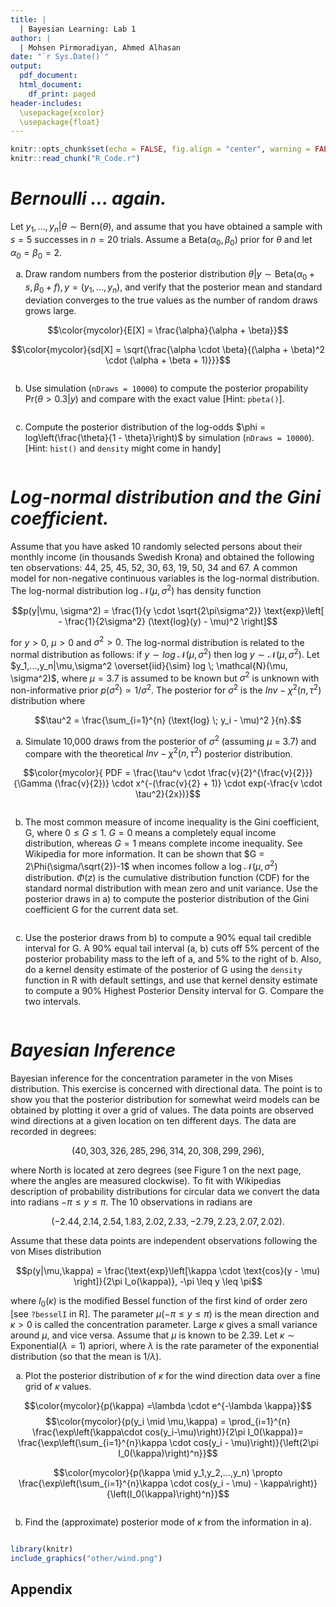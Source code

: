 ---
title: |
  | Bayesian Learning: Lab 1
author: |
  | Mohsen Pirmoradiyan, Ahmed Alhasan
date: "`r Sys.Date()`"
output:
  pdf_document:
  html_document:
    df_print: paged
header-includes: 
  \usepackage{xcolor}
  \usepackage{float}
---

```{r setup, include=FALSE}
knitr::opts_chunk$set(echo = FALSE, fig.align = "center", warning = FALSE, out.width = "80%", fig.height=4)
knitr::read_chunk("R_Code.r")
```

# *Bernoulli ... again.*

Let $y_1, ..., y_n | \theta \sim  \text{Bern}(\theta)$, and assume that you have obtained a sample with $s = 5$ successes in $n = 20$ trials. Assume a $\text{Beta}(\alpha_0, \beta_0)$ prior for $\theta$ and let $\alpha_0 = \beta_0 = 2$.

(a) Draw random numbers from the posterior distribution $\theta|y \sim \text{Beta}(\alpha_0 + s, \beta_0 + f), y = (y_1,...,y_n)$, and verify that the posterior mean and standard deviation converges to the true values as the number of random draws grows large.

\definecolor{mycolor}{HTML}{00007D}
\textcolor{mycolor}{Expected Value of Mean for the Beta Distribution}
$$\color{mycolor}{E[X] = \frac{\alpha}{\alpha + \beta}}$$

\textcolor{mycolor}{And expected value of Standard Deviation:}
$$\color{mycolor}{sd[X] = \sqrt{\frac{\alpha \cdot \beta}{(\alpha + \beta)^2 \cdot (\alpha + \beta + 1)}}}$$
```{r 1_a}
```

(b) Use simulation (`nDraws = 10000`) to compute the posterior propability $\text{Pr}(\theta > 0.3|y)$ and compare with the exact value [Hint: `pbeta()`].


\textcolor{mycolor}{We draw a 10,000 sample from the posterior distribution and calculate the average of how many instances have probability above 0.3 in the whole sample and compare it with the 1-0.3 area}
```{r 1_b, fig.height=3.5, out.width="90%"}
```


(c) Compute the posterior distribution of the log-odds $\phi = log\left(\frac{\theta}{1 - \theta}\right)$ by simulation (`nDraws = 10000`). [Hint: `hist()` and `density` might come in handy]
```{r 1_c}
```


# *Log-normal distribution and the Gini coefficient.*
Assume that you have asked 10 randomly selected persons about their monthly income (in thousands Swedish Krona) and obtained the following ten observations: 44, 25, 45, 52, 30, 63, 19, 50, 34 and 67. A common model for non-negative continuous
variables is the log-normal distribution. The log-normal distribution log $\mathcal{N}(\mu, \sigma^2)$ has density function

$$p(y|\mu, \sigma^2) = \frac{1}{y \cdot \sqrt{2\pi\sigma^2}} \text{exp}\left[ - \frac{1}{2\sigma^2} (\text{log}(y) - \mu)^2 \right]$$

for $y > 0$, $\mu > 0$ and $\sigma^2 > 0$. The log-normal distribution is related to the normal distribution as follows: if $y \sim log \; \mathcal{N}(\mu, \sigma^2)$ then log $y\sim \mathcal{N}(\mu, \sigma^2)$. Let $y_1,...,y_n|\mu,\sigma^2  \overset{iid}{\sim} log \; \mathcal{N}(\mu, \sigma^2)$, where $\mu = 3.7$ is assumed to be known but $\sigma^2$ is unknown with non-informative prior $p(\sigma^2) \propto 1/\sigma^2$. The posterior for $\sigma^2$ is the $Inv-\chi^2(n, \tau^2)$ distribution where

$$\tau^2 = \frac{\sum_{i=1}^{n} (\text{log} \; y_i - \mu)^2 }{n}.$$

(a) Simulate 10,000 draws from the posterior of $\sigma^2$ (assuming $\mu$ = 3.7) and compare with the theoretical $Inv-\chi^2(n, \tau^2)$ posterior distribution.

$$\color{mycolor}{ PDF = \frac{\tau^v \cdot \frac{v}{2}^{\frac{v}{2}}}{\Gamma (\frac{v}{2})} \cdot x^{-(\frac{v}{2} + 1)} \cdot exp(-\frac{v \cdot \tau^2}{2x})}$$
```{r 2_a}
```


(b) The most common measure of income inequality is the Gini coefficient, G, where $0 \leq G \leq 1$. $G = 0$ means a completely equal income distribution, whereas $G = 1$ means complete income inequality. See Wikipedia for more information. It can be shown that $G = 2\Phi(\sigma/\sqrt{2})-1$ when incomes follow a $\text{log} \;\mathcal{N}(\mu, \sigma^2)$ distribution. $\Phi(z)$ is the cumulative distribution function (CDF) for the standard normal distribution with mean zero and unit variance. Use the posterior draws in a) to compute the posterior distribution of the Gini coefficient G for the current data set.
```{r 2_b}
```


(c) Use the posterior draws from b) to compute a 90% equal tail credible interval for G. A 90% equal tail interval (a, b) cuts off 5% percent of the posterior probability mass to the left of a, and 5% to the right of b. Also, do a kernel density estimate of the posterior of G using the `density` function in R with default settings, and use that kernel density estimate to compute a 90% Highest Posterior Density interval for G. Compare the two intervals.
```{r 2_c}
```


# *Bayesian Inference*

Bayesian inference for the concentration parameter in the von Mises distribution. This exercise is concerned with directional data. The point is to show you that the posterior distribution for somewhat weird models can be obtained by plotting it over a grid of values. The data points are observed wind directions at a given location on ten different days. The data are recorded in degrees:

$$(40, 303, 326, 285, 296, 314, 20, 308, 299, 296),$$

where North is located at zero degrees (see Figure 1 on the next page, where the angles are measured clockwise). To fit with Wikipedias description of probability distributions for circular data we convert the data into radians $-\pi \leq y \leq \pi$. The 10 observations in radians are

$$(-2.44, 2.14, 2.54, 1.83, 2.02, 2.33, -2.79, 2.23, 2.07, 2.02).$$

Assume that these data points are independent observations following the von Mises distribution

$$p(y|\mu,\kappa) = \frac{\text{exp}\left[\kappa \cdot \text{cos}(y - \mu) \right]}{2\pi I_o(\kappa)}, -\pi \leq y \leq \pi$$

where $I_0(\kappa)$ is the modified Bessel function of the first kind of order zero [see `?besselI` in R]. The parameter $\mu (-\pi \leq y \leq \pi)$ is the mean direction and $\kappa > 0$ is called the concentration parameter. Large $\kappa$ gives a small variance around $\mu$, and vice versa. Assume that $\mu$ is known to be 2.39. Let $\kappa \sim \text{Exponential}(\lambda = 1)$ apriori, where $\lambda$ is the rate parameter of the exponential distribution (so that the
mean is $1/\lambda$).

(a) Plot the posterior distribution of $\kappa$ for the wind direction data over a fine grid of $\kappa$ values.


$$\color{mycolor}{p(\kappa) =\lambda \cdot e^{-\lambda \kappa}}$$
$$\color{mycolor}{p(y_i \mid \mu,\kappa) = \prod_{i=1}^{n} \frac{\exp\left(\kappa\cdot cos(y_i-\mu)\right)}{2\pi I_0(\kappa)}= \frac{\exp\left(\sum_{i=1}^{n}\kappa \cdot cos(y_i - \mu)\right)}{\left(2\pi I_0(\kappa)\right)^n}}$$

$$\color{mycolor}{p(\kappa \mid y_1,y_2,...,y_n) \propto \frac{\exp\left(\sum_{i=1}^{n}\kappa \cdot cos(y_i - \mu) - \kappa\right)}{\left(I_0(\kappa)\right)^n}}$$
```{r 3_a}
```


(b) Find the (approximate) posterior mode of $\kappa$ from the information in a).
```{r 3_b}
```


```{r echo=FALSE, fig.cap="The wind direction data. Angles are measured clock-wise starting from North.", fig.pos="H", dpi=100}
library(knitr)
include_graphics("other/wind.png")
```

\newpage
## Appendix
```{r ref.label=knitr::all_labels(), echo = T, eval = F}
```
